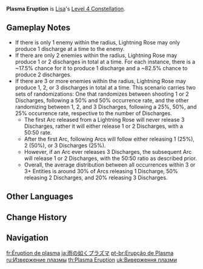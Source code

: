 {{Constellation Infobox
|image       = Constellation Plasma Eruption.png
|description = [[Lightning Rose]] now unleashes 1-3 lightning bolts when it attacks.
|level       = 4
|character   = Lisa
}}
'''Plasma Eruption''' is [[Lisa]]'s [[Level 4 Constellation]].

==Gameplay Notes==
* If there is only 1 enemy within the radius, Lightning Rose may only produce 1 discharge at a time to the enemy.
* If there are only 2 enemies within the radius, Lightning Rose may produce 1 or 2 discharges in total at a time. For each instance, there is a ~17.5% chance for it to produce 1 discharge and a ~82.5% chance to produce 2 discharges.
* If there are 3 or more enemies within the radius, Lightning Rose may produce 1, 2, or 3 discharges in total at a time. This scenario carries two sets of randomizations: One that randomizes between shooting 1 or 2 Discharges, following a 50% and 50% occurrence rate, and the other randomizing between 1, 2, and 3 Discharges, following a 25%, 50%, and 25% occurrence rate, respective to the number of Discharges.
** The first Arc released from a Lightning Rose will never release 3 Discharges, rather it will either release 1 or 2 Discharges, with a 50:50 rate.
** After the first Arc, following Arcs will follow either releasing 1 (25%), 2 (50%), or 3 Discharges (25%).
** However, if an Arc ever releases 3 Discharges, the subsequent Arc will release 1 or 2 Discharges, with the 50:50 ratio as described prior.
** Overall, the average distribution between all occurrences within 3 or 3+ Entities is around 30% of Arcs releasing 1 Discharge, 50% releasing 2 Discharges, and 20% releasing 3 Discharges.

==Other Languages==
{{Other Languages
|en      = Plasma Eruption
|zhs     = 如雨的电浆
|zhs_rm  = Rú yǔ de diànjiāng
|zht     = 如雨的電漿
|zht_rm  = Rú yǔ de diànjiāng
|zh_tl   = 
|ja      = 雨の如くプラズマ
|ja_rm   = Ame no Gotoku Purazuma
|ja_tl   = Rain-Like Plasma
|ko      = 비처럼 내리는 플라즈마
|ko_rm   = Bicheoreom Naerineun Peullajeuma
|ko_tl   = Rain-Like Plasma
|es      = Erupción de plasma
|es_tl   = Plasma Eruption
|fr      = Éruption de plasma
|fr_tl   = Plasma Eruption
|ru      = Извержение плазмы
|ru_tl   = Plasma Eruption
|th      = Plasma Eruption
|vi      = Dòng Điện Như Mưa
|vi_tl   = Rain-Like Electricity
|de      = Plasmaregen
|de_tl   = Plasma Rain
|id      = Plasma Eruption
|pt      = Erupção de Plasma
|pt_tl   = Plasma Eruption
|tr      = Plazma Patlaması
|tr_tl   = 
|it      = Eruzione plasmatica
|it_tl   = Plasmatic Eruption
}}

==Change History==
{{Change History|1.0}}

==Navigation==
{{Talent Navbox|Lisa}}

[[fr:Éruption de plasma]]
[[ja:雨の如くプラズマ]]
[[pt-br:Erupção de Plasma]]
[[ru:Извержение плазмы]]
[[th:Plasma Eruption]]
[[uk:Виверження плазми]]